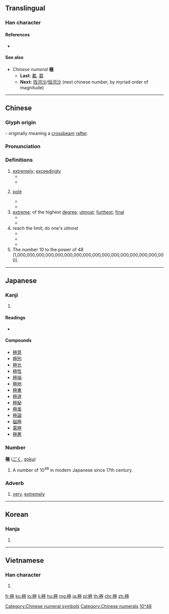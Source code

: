 {{also|极}}
==Translingual==

===Han character===
{{Han char|rn=75|rad=木|as=09|sn=13|four=41914|canj=DMEM,DNEM|ids=⿰木亟}}

====References====
* {{Han ref|kx=0542.020|dkj=15181|dj=0929.070|hdz=21240.100|uh=6975|ud=26997|bh=B7A5|bd=47013}}

====See also====
* ''Chinese numeral'' '''極'''
** '''Last:''' [[載]], [[载]]
** '''Next:''' [[恆河沙]]/[[恒河沙]] (next chinese number, by myriad order of magnitude)

[[Category:Chinese numeral symbols]]
[[Category:Chinese numerals]]

----

==Chinese==
{{zh-forms|s=极}}

===Glyph origin===
{{Han etym}}
{{Han compound|木|亟|c1=s|t1=tree, wood|c2=p|ls=psc}} - originally meaning a [[crossbeam]] [[rafter]].

===Pronunciation===
{{zh-pron
|m=jí
|c=gik6
|h=pfs=khi̍t
|md=
|mn=ke̍k
|w=
|mc=y
|oc=y
|cat=n,adv,a,num
}}

===Definitions===
{{zh-hanzi}}

# [[extremely]]; [[exceedingly]]
#* {{zh-l|極了|extremely}}
#* {{zh-x|它 被 切 得 '''極''' 薄。|It was cut wafer-thin.}}
# {{lb|zh|geography|physics}} [[pole]]
#* {{zh-l|北極|north pole}}
#* {{zh-l|陰極|negative pole, cathode}}
# [[extreme]]; of the highest [[degree]]; [[utmost]]; [[furthest]]; [[final]]
#* {{zh-l|極品|item of the highest quality}}
#* {{zh-l|極限|limit, the utmost limits}}
# reach the limit; do one's utmost
#* {{zh-l|登峰造極|to reach great heights}}
#* {{zh-l|物極必反|a thing turns into its opposite if pushed too far}}
#* {{zh-l|位極人臣|to have reached the highest official positions}}
# The number 10 to the power of 48 (1,000,000,000,000,000,000,000,000,000,000,000,000,000,000,000,000).

----

==Japanese==

===Kanji===
{{ja-kanji|grade=4|rs=木09}}

# {{defn|lang=ja|sort=木09}}

====Readings====
* {{ja-readings|goon=[[ごく]] (goku)|kanon=[[きょく]] (kyoku)|on=[[ごき]] (goki)|kun=[[きわめる]] (kiwameru), [[むね]] (mune), [[きわまる]] (kiwamaru)}}

====Compounds====
* [[極意]]
* [[極刑]]
* [[極光]]
* [[極性]]
* [[極端]]
* [[極地]]
* [[極東]]
* [[極道]]
* [[極秘]]
* [[極楽]]
* [[極論]]
* [[磁極]]
* [[電極]]
* [[極悪]]

===Number===
'''極''' ([[ごく]], [[goku]])

# A number of 10<sup>48</sup> in modern Japanese since 17th century.

[[Category:Japanese numeral symbols|10^48]]

===Adverb===
{{ja-pos|adverb|hira=ごく}}

# [[very]], [[extremely]]
----

==Korean==

===Hanja===
{{ko-hanja|hangeul=극|eumhun=|rv=geuk|mr=kŭk|y=kuk}}

# {{defn|lang=ko|sort=木09}}

----

==Vietnamese==

===Han character===
{{vi-hantu|[[cực]], [[cọc]]|rs=木09}}

# {{defn|lang=vi|sort=木09}}

[[fr:極]]
[[ko:極]]
[[lo:極]]
[[li:極]]
[[hu:極]]
[[mg:極]]
[[ja:極]]
[[pl:極]]
[[th:極]]
[[chr:極]]
[[zh:極]]